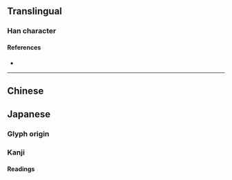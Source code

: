 {{character info}}
==Translingual==

===Han character===
{{Han char|rn=15|rad=冫|as=04|sn=6|four=|canj=IMHK|ids=⿰冫夭}}

====References====
* {{Han ref|kx=0131.291|dkj=|dj=|hdz=10295.091|uh=34C7|ud=13511|bh=|bd=}}

----

==Chinese==
{{zh-see|沃|v}}

==Japanese==

===Glyph origin===
{{rfe|ja|Japanese [[kokuji]] created in Japan}}

===Kanji===
{{ja-kanji|grade=n|rs=沃04}}

====Readings====
{{ja-readings
|kun=ただ
}}